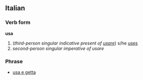 ==Italian==
===Verb form===
'''usa'''

# (''third-person singular indicative present of [[usare]]'') s/he [[uses]]
# ''second-person singular imperative of usare''

===Phrase===
*[[usa e getta]]